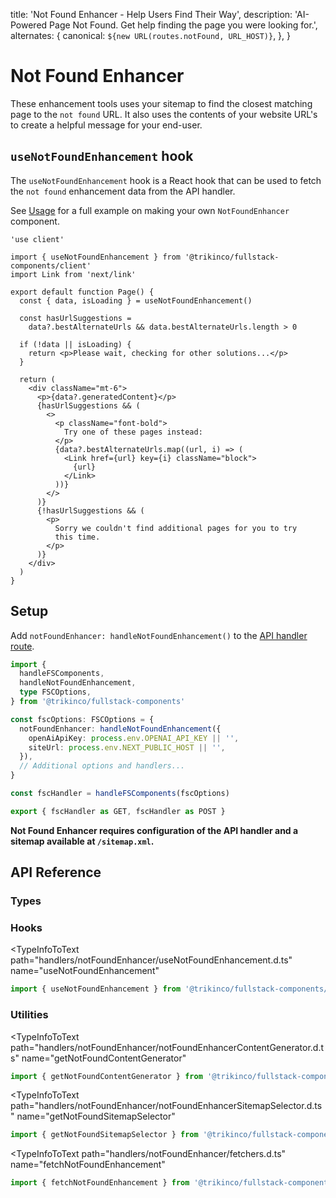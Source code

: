 
  title: 'Not Found Enhancer - Help Users Find Their Way',
  description:
    'AI-Powered Page Not Found. Get help finding the page you were looking for.',
  alternates: {
    canonical: `${new URL(routes.notFound, URL_HOST)}`,
  },
}

# Not Found Enhancer

These enhancement tools uses your sitemap to find the closest matching page to the `not found` URL.
It also uses the contents of your website URL's to create a helpful message for your end-user.

## `useNotFoundEnhancement` hook

The `useNotFoundEnhancement` hook is a React hook that can be used to fetch the `not found` enhancement data from the API handler.

See [Usage](/docs/usage) for a full example on making your own `NotFoundEnhancer` component.

<Example>
  <NotFoundEnhancer />
</Example>

```tsx {7}
'use client'

import { useNotFoundEnhancement } from '@trikinco/fullstack-components/client'
import Link from 'next/link'

export default function Page() {
  const { data, isLoading } = useNotFoundEnhancement()

  const hasUrlSuggestions =
    data?.bestAlternateUrls && data.bestAlternateUrls.length > 0

  if (!data || isLoading) {
    return <p>Please wait, checking for other solutions...</p>
  }

  return (
    <div className="mt-6">
      <p>{data?.generatedContent}</p>
      {hasUrlSuggestions && (
        <>
          <p className="font-bold">
            Try one of these pages instead:
          </p>
          {data?.bestAlternateUrls.map((url, i) => (
            <Link href={url} key={i} className="block">
              {url}
            </Link>
          ))}
        </>
      )}
      {!hasUrlSuggestions && (
        <p>
          Sorry we couldn't find additional pages for you to try
          this time.
        </p>
      )}
    </div>
  )
}
```

## Setup

Add `notFoundEnhancer: handleNotFoundEnhancement()` to the [API handler route](/docs/get-started/#setup).

```ts title="app/api/fsutils/[...fscomponents]/route.ts"
import {
  handleFSComponents,
  handleNotFoundEnhancement,
  type FSCOptions,
} from '@trikinco/fullstack-components'

const fscOptions: FSCOptions = {
  notFoundEnhancer: handleNotFoundEnhancement({
    openAiApiKey: process.env.OPENAI_API_KEY || '',
    siteUrl: process.env.NEXT_PUBLIC_HOST || '',
  }),
  // Additional options and handlers...
}

const fscHandler = handleFSComponents(fscOptions)

export { fscHandler as GET, fscHandler as POST }
```

**Not Found Enhancer requires configuration of the API handler and a sitemap available at `/sitemap.xml`.**

## API Reference

### Types

<TypeInfoToText
  path="handlers/notFoundEnhancer/models.d.ts"
  name="NotFoundEnhancerOptions"
  description="Not found enhancer API handler route options."
/>

<TypeInfoToText
  path="handlers/notFoundEnhancer/models.d.ts"
  name="NotFoundEnhancerRequestBody"
  description="Not found enhancer request body."
/>

<TypeInfoToText
  path="handlers/notFoundEnhancer/models.d.ts"
  name="NotFoundEnhancerResponse"
  description="Not found enhancer response body."
/>

<TypeInfoToText
  path="chatGptService.d.ts"
  name="ChatGptCompletionResponse"
  description="The response body for `getNotFoundContentGenerator` and `getNotFoundSitemapSelector`."
/>

### Hooks

<TypeInfoToText
  path="handlers/notFoundEnhancer/useNotFoundEnhancement.d.ts"
  name="useNotFoundEnhancement"
>

```jsx
import { useNotFoundEnhancement } from '@trikinco/fullstack-components/client'
```

</TypeInfoToText>

### Utilities

<TypeInfoToText
  path="handlers/notFoundEnhancer/notFoundEnhancerContentGenerator.d.ts"
  name="getNotFoundContentGenerator"
>

```jsx
import { getNotFoundContentGenerator } from '@trikinco/fullstack-components'
```

</TypeInfoToText>

<TypeInfoToText
  path="handlers/notFoundEnhancer/notFoundEnhancerSitemapSelector.d.ts"
  name="getNotFoundSitemapSelector"
>

```jsx
import { getNotFoundSitemapSelector } from '@trikinco/fullstack-components'
```

</TypeInfoToText>

<TypeInfoToText
  path="handlers/notFoundEnhancer/fetchers.d.ts"
  name="fetchNotFoundEnhancement"
>

```jsx
import { fetchNotFoundEnhancement } from '@trikinco/fullstack-components/client'
```

</TypeInfoToText>
